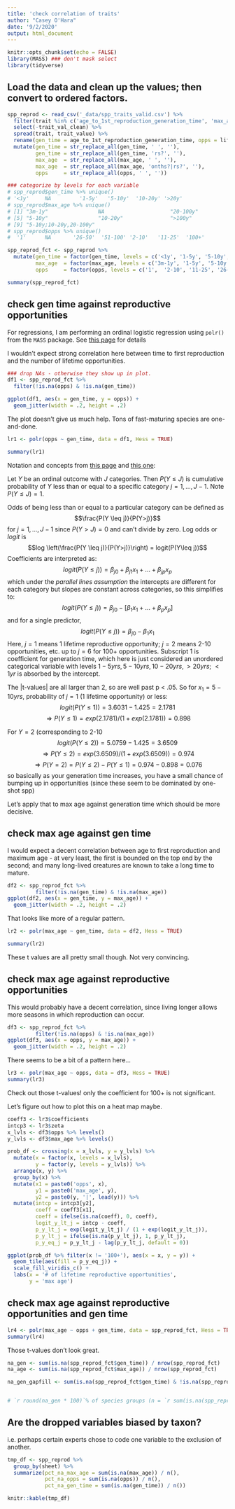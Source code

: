 ```yaml
---
title: 'check correlation of traits'
author: "Casey O'Hara"
date: '9/2/2020'
output: html_document
---
```


```r
knitr::opts_chunk$set(echo = FALSE)
library(MASS) ### don't mask select
library(tidyverse)
```
## Load the data and clean up the values; then convert to ordered factors.

```r
spp_reprod <- read_csv('_data/spp_traits_valid.csv') %>%
  filter(trait %in% c('age_to_1st_reproduction_generation_time', 'max_age', 'lifetime_reproductive_opportunities')) %>%
  select(-trait_val_clean) %>%
  spread(trait, trait_value) %>%
  rename(gen_time = age_to_1st_reproduction_generation_time, opps = lifetime_reproductive_opportunities) %>%
  mutate(gen_time = str_replace_all(gen_time, ' ', ''),
         gen_time = str_replace_all(gen_time, 'rs?', ''),
         max_age  = str_replace_all(max_age, ' ', ''),
         max_age  = str_replace_all(max_age, 'onths?|rs?', ''),
         opps     = str_replace_all(opps, ' ', ''))

### categorize by levels for each variable
# spp_reprod$gen_time %>% unique()
# '<1y'     NA         '1-5y'   '5-10y'  '10-20y' '>20y' 
# spp_reprod$max_age %>% unique()
# [1] "3m-1y"                NA                     "20-100y"              "1-5y"                
# [5] "5-10y"                "10-20y"               ">100y"                "<3m"                 
# [9] "5-10y;10-20y,20-100y"
# spp_reprod$opps %>% unique()
#  '1'      NA       '26-50'  '51-100' '2-10'   '11-25'  '100+' 

spp_reprod_fct <- spp_reprod %>%
  mutate(gen_time = factor(gen_time, levels = c('<1y', '1-5y', '5-10y', '10-20y', '>20y')),
         max_age  = factor(max_age, levels = c('3m-1y', '1-5y', '5-10y', '10-20y', '20-100y', '>100y')),
         opps     = factor(opps, levels = c('1',  '2-10', '11-25', '26-50', '51-100', '100+')))

summary(spp_reprod_fct)
```

## check gen time against reproductive opportunities 

For regressions, I am performing an ordinal logistic regression using `polr()` from the `MASS` package.  See [this page](https://stats.idre.ucla.edu/r/dae/ordinal-logistic-regression/) for details

I wouldn't expect strong correlation here between time to first reproduction and the number of lifetime opportunities.

``` r
### drop NAs - otherwise they show up in plot.
df1 <- spp_reprod_fct %>%
  filter(!is.na(opps) & !is.na(gen_time))

ggplot(df1, aes(x = gen_time, y = opps)) +
  geom_jitter(width = .2, height = .2)
```

The plot doesn't give us much help.  Tons of fast-maturing species are one-and-done.

``` r
lr1 <- polr(opps ~ gen_time, data = df1, Hess = TRUE)

summary(lr1)
```

Notation and concepts from [this page](https://stats.idre.ucla.edu/other/mult-pkg/faq/ologit/) and [this one](https://towardsdatascience.com/implementing-and-interpreting-ordinal-logistic-regression-1ee699274cf5):

Let $Y$ be an ordinal outcome with $J$ categories.  Then $P(Y\leq J)$ is cumulative probability of $Y$ less than or equal to a specific category $j = 1, ..., J-1$.  Note $P(Y \leq J) = 1$.  

Odds of being less than or equal to a particular category can be defined as
$$\frac{P(Y \leq j)}{P(Y>j)}$$
for $j = 1, ..., J-1$ since $P(Y>J) = 0$ and can't divide by zero.  Log odds or *logit* is
$$log \left(\frac{P(Y \leq j)}{P(Y>j)}\right) = logit(P(Y\leq j))$$
Coefficients are interpreted as:
$$logit(P(Y \leq j)) = \beta_{j0} + \beta_{j1}x_1 + ... + \beta_{jp}x_p$$
which under the *parallel lines assumption* the intercepts are different for each category but slopes are constant across categories, so this simplifies to:
$$logit(P(Y \leq j)) = \beta_{j0} - [\beta_{1}x_1 + ... + \beta_{p}x_p]$$
and for a single predictor,
$$logit(P(Y \leq j)) = \beta_{j0} - \beta_{1}x_1$$
Here, $j = 1$ means 1 lifetime reproductive opportunity; $j = 2$ means 2-10 opportunities, etc. up to $j = 6$ for 100+ opportunities. Subscript 1 is coefficient for generation time, which here is just considered an unordered categorical variable with levels $1-5yrs, 5-10yrs, 10-20yrs, >20yrs$; $<1yr$ is absorbed by the intercept.

The |t-values| are all larger than 2, so are well past p < .05.  So for $x_1 = 5-10yrs$, probability of $j=1$ (1 lifetime opportunity) or less:
$$logit(P(Y \leq 1)) = 3.6031 - 1.425 = 2.1781$$
$$\Rightarrow P(Y \leq 1) = exp(2.1781)/(1 + exp(2.1781)) = 0.898$$

For $Y = 2$ (corresponding to 2-10 $$logit(P(Y \leq 2)) = 5.0759 - 1.425 = 3.6509$$
$$\Rightarrow P(Y \leq 2) = exp(3.6509)/(1 + exp(3.6509)) = 0.974$$
$$\Rightarrow P(Y = 2) = P(Y \leq 2) - P(Y \leq 1) = 0.974 - 0.898 = 0.076$$
so basically as your generation time increases, you have a small chance of bumping up in opportunities (since these seem to be dominated by one-shot spp)

Let's apply that to max age against generation time which should be more decisive.

## check max age against gen time

I would expect a decent correlation between age to first reproduction and maximum age - at very least, the first is bounded on the top end by the second; and many long-lived creatures are known to take a long time to mature.

``` r

df2 <- spp_reprod_fct %>%
         filter(!is.na(gen_time) & !is.na(max_age))
ggplot(df2, aes(x = gen_time, y = max_age)) +
  geom_jitter(width = .2, height = .2)
```

That looks like more of a regular pattern.

``` r
lr2 <- polr(max_age ~ gen_time, data = df2, Hess = TRUE)

summary(lr2)
```

These t values are all pretty small though.  Not very convincing.

## check max age against reproductive opportunities 

This would probably have a decent correlation, since living longer allows more seasons in which reproduction can occur.

``` r
df3 <- spp_reprod_fct %>%
         filter(!is.na(opps) & !is.na(max_age))
ggplot(df3, aes(x = opps, y = max_age)) +
  geom_jitter(width = .2, height = .2)
```

There seems to be a bit of a pattern here...

``` r
lr3 <- polr(max_age ~ opps, data = df3, Hess = TRUE)
summary(lr3)
```

Check out those t-values!  only the coefficient for 100+ is not significant.

Let's figure out how to plot this on a heat map maybe.  

```r
coeff3 <- lr3$coefficients
intcp3 <- lr3$zeta
x_lvls <- df3$opps %>% levels()
y_lvls <- df3$max_age %>% levels()

prob_df <- crossing(x = x_lvls, y = y_lvls) %>%
  mutate(x = factor(x, levels = x_lvls),
         y = factor(y, levels = y_lvls)) %>%
  arrange(x, y) %>%
  group_by(x) %>%
  mutate(x1 = paste0('opps', x),
         y1 = paste0('max_age', y),
         y2 = paste0(y, '|', lead(y))) %>%
  mutate(intcp = intcp3[y2],
         coeff = coeff3[x1],
         coeff = ifelse(is.na(coeff), 0, coeff),
         logit_y_lt_j = intcp - coeff,
         p_y_lt_j = exp(logit_y_lt_j) / (1 + exp(logit_y_lt_j)),
         p_y_lt_j = ifelse(is.na(p_y_lt_j), 1, p_y_lt_j),
         p_y_eq_j = p_y_lt_j - lag(p_y_lt_j, default = 0))

ggplot(prob_df %>% filter(x != '100+'), aes(x = x, y = y)) +
  geom_tile(aes(fill = p_y_eq_j)) +
  scale_fill_viridis_c() +
  labs(x = '# of lifetime reproductive opportunities',
       y = 'max age')
```

## check max age against reproductive opportunities and gen time

``` r
lr4 <- polr(max_age ~ opps + gen_time, data = spp_reprod_fct, Hess = TRUE)
summary(lr4)
```

Those t-values don't look great.

<!-- ## Maybe max age used to gapfill gen time? -->

``` r

na_gen <- sum(is.na(spp_reprod_fct$gen_time)) / nrow(spp_reprod_fct)
na_age <- sum(is.na(spp_reprod_fct$max_age)) / nrow(spp_reprod_fct)

na_gen_gapfill <- sum(is.na(spp_reprod_fct$gen_time) & !is.na(spp_reprod_fct$max_age)) / sum(is.na(spp_reprod_fct$gen_time)) 


# `r round(na_gen * 100)`% of species groups (n = `r sum(is.na(spp_reprod_fct$gen_time))`) have missing values for generation time.  `r round(na_gen * 100)`% of species groups (n = `r sum(is.na(spp_reprod_fct$max_age))`) have missing values for max age.  Using max age to gapfill generation time could fill `r round(na_gen_gapfill * 100)`% (n = `r sum(is.na(spp_reprod_fct$gen_time) & !is.na(spp_reprod_fct$max_age))`) of those missing values.

```

## Are the dropped variables biased by taxon?

i.e. perhaps certain experts chose to code one variable to the exclusion of another.

``` r
tmp_df <- spp_reprod %>% 
  group_by(sheet) %>% 
  summarize(pct_na_max_age = sum(is.na(max_age)) / n(),
            pct_na_opps = sum(is.na(opps)) / n(),
            pct_na_gen_time = sum(is.na(gen_time)) / n())

knitr::kable(tmp_df)
```